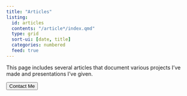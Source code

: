 ```yaml
---
title: "Articles"
listing: 
  id: articles
  contents: "/article*/index.qmd"
  type: grid
  sort-ui: [date, title] 
  categories: numbered
  feed: true
---
```


This page includes several articles that document various projects I've made and presentations I've given.

:::{#articles}
:::


<div class="callToAction"><a href="/contactMe.html"><button type="button">Contact Me</button></a></div>